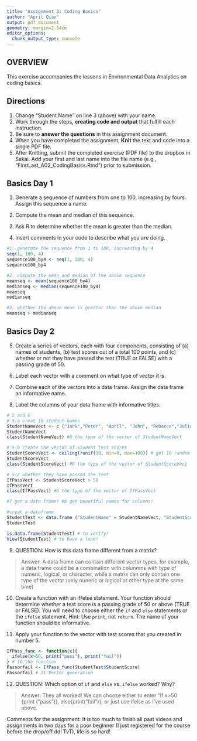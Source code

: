 ```yaml
---
title: "Assignment 2: Coding Basics"
author: "April Qian"
output: pdf_document
geometry: margin=2.54cm
editor_options: 
  chunk_output_type: console
---
```


## OVERVIEW

This exercise accompanies the lessons in Environmental Data Analytics on coding basics. 

## Directions
1. Change "Student Name" on line 3 (above) with your name.
2. Work through the steps, **creating code and output** that fulfill each instruction.
3. Be sure to **answer the questions** in this assignment document.
4. When you have completed the assignment, **Knit** the text and code into a single PDF file.
5. After Knitting, submit the completed exercise (PDF file) to the dropbox in Sakai. Add your first and last name into the file name (e.g., "FirstLast_A02_CodingBasics.Rmd") prior to submission.



## Basics Day 1

1. Generate a sequence of numbers from one to 100, increasing by fours. Assign this sequence a name. 

2. Compute the mean and median of this sequence. 

3. Ask R to determine whether the mean is greater than the median. 

4. Insert comments in your code to describe what you are doing.

```r
#1. generate the sequence from 1 to 100, increasing by 4
seq(1, 100, 4)
sequence100_by4 <- seq(1, 100, 4)
sequence100_by4

#2. compute the mean and median of the above sequence
meanseq <- mean(sequence100_by4)
medianseq <- median(sequence100_by4)
meanseq
medianseq

#3. whether the above mean is greater than the above median
meanseq > medianseq

```

## Basics Day 2

5. Create a series of vectors, each with four components, consisting of (a) names of students, (b) test scores out of a total 100 points, and (c) whether or not they have passed the test (TRUE or FALSE) with a passing grade of 50.

6. Label each vector with a comment on what type of vector it is.

7. Combine each of the vectors into a data frame. Assign the data frame an informative name.

8. Label the columns of your data frame with informative titles.

```r

# 5 and 6
# 5-a creat 10 student names
StudentNameVect <- c ("Jack","Peter", "April", "John", "Rebacca","Julia","Max", "Lisa", "Grace", "Pari")
StudentNameVect
class(StudentNameVect) #6 the type of the vector of StudentNameVect

# 5-b create the vector of student test scores
StudentScoreVect <- ceiling(runif(10, min=0, max=100)) # get 10 random number from 0 to 100 and round up!
StudentScoreVect
class(StudentScoreVect) #6 the type of the vector of StudentScoreVect

# 5-c whether they have passed the test
IfPassVect <- StudentScoreVect > 50
IfPassVect
class(IfPassVect) #6 the type of the vector of IfPassVect

#7 get a data frame! #8 get beautiful names for columns!

#creat a dataframe
StudentTest <- data.frame ("StudentName" = StudentNameVect, "StudentScore" = StudentScoreVect, "IfPass" = IfPassVect) # to combine the data frame as a whole
StudentTest

is.data.frame(StudentTest) # to verify!
View(StudentTest) # to have a look!

```

9. QUESTION: How is this data frame different from a matrix?

> Answer: A data frame can contain different vector types, for example, a data frame could be a combination with colunmns with type of numeric, logical, or character, while a matrix can only contain one type of the vector (only nuneric or logical or other type at the same time)

10. Create a function with an if/else statement. Your function should determine whether a test score is a passing grade of 50 or above (TRUE or FALSE). You will need to choose either the `if` and `else` statements or the `ifelse` statement. Hint: Use `print`, not `return`. The name of your function should be informative.

11. Apply your function to the vector with test scores that you created in number 5. 

```r
IfPass_func <- function(x){
  ifelse(x>50, print("pass"), print("fail"))
} # 10 the function
Passorfail <- IfPass_func(StudentTest$StudentScore)
Passorfail # 11 Vector generation
```

12. QUESTION: Which option of `if` and `else` vs. `ifelse` worked? Why?

> Answer: They all worked! We can choose either to enter "If x>50 {print ("pass")}, else{print("fail")}, or just use ifelse as I've used above.

Comments for the assignment: It is too much to finish all past videos and assignments in two days for a poor beginner (I just registered for the course before the drop/off ddl TvT), life is so hard!
